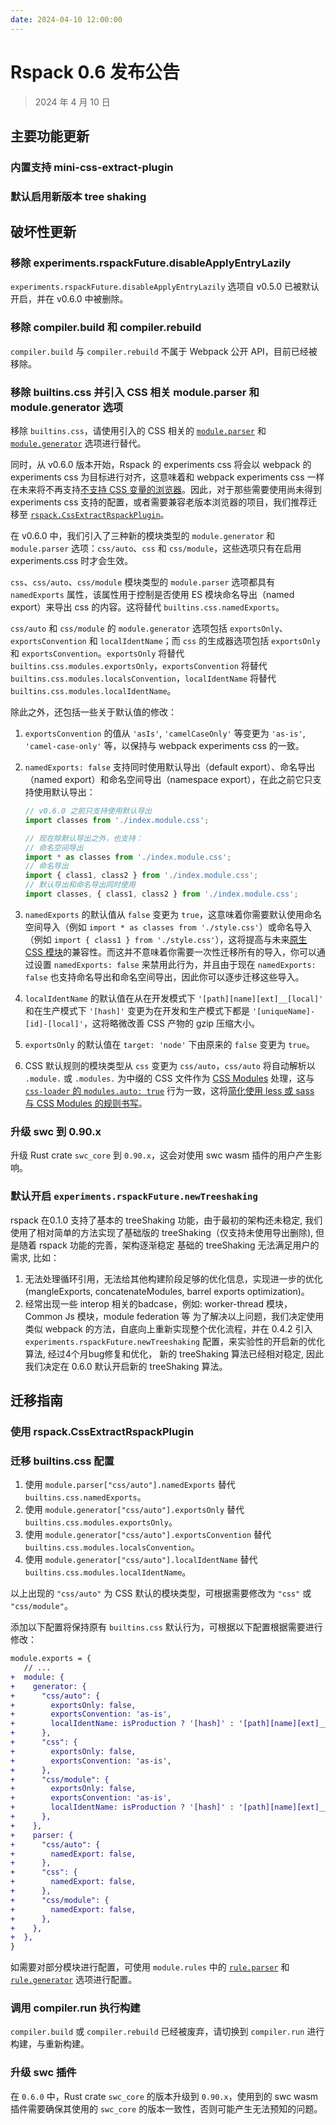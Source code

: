 ```yaml
---
date: 2024-04-10 12:00:00
---
```



# Rspack 0.6 发布公告

> 2024 年 4 月 10 日

## 主要功能更新

### 内置支持 mini-css-extract-plugin

### 默认启用新版本 tree shaking

## 破坏性更新

### 移除 experiments.rspackFuture.disableApplyEntryLazily

`experiments.rspackFuture.disableApplyEntryLazily` 选项自 v0.5.0 已被默认开启，并在 v0.6.0 中被删除。

### 移除 compiler.build 和 compiler.rebuild

`compiler.build` 与 `compiler.rebuild` 不属于 Webpack 公开 API，目前已经被移除。

### 移除 builtins.css 并引入 CSS 相关 module.parser 和 module.generator 选项

移除 `builtins.css`，请使用引入的 CSS 相关的 [`module.parser`](/config/module.html#moduleparsercssauto) 和 [`module.generator`](/config/module.html#modulegeneratorcssauto) 选项进行替代。

同时，从 v0.6.0 版本开始，Rspack 的 experiments css 将会以 webpack 的 experiments css 为目标进行对齐，这意味着和 webpack experiments css 一样在未来将不再支持[不支持 CSS 变量的浏览器](https://caniuse.com/css-variables)。因此，对于那些需要使用尚未得到 experiments css 支持的配置，或者需要兼容老版本浏览器的项目，我们推荐迁移至 [`rspack.CssExtractRspackPlugin`](/plugins/rspack/css-extract-rspack-plugin.html)。

在 v0.6.0 中，我们引入了三种新的模块类型的 `module.generator` 和 `module.parser` 选项：`css/auto`、`css` 和 `css/module`，这些选项只有在启用 experiments.css 时才会生效。

`css`、`css/auto`、`css/module` 模块类型的 `module.parser` 选项都具有 `namedExports` 属性，该属性用于控制是否使用 ES 模块命名导出（named export）来导出 css 的内容。这将替代 `builtins.css.namedExports`。

`css/auto` 和 `css/module` 的 `module.generator` 选项包括 `exportsOnly`、`exportsConvention` 和 `localIdentName`；而 `css` 的生成器选项包括 `exportsOnly` 和 `exportsConvention`。`exportsOnly` 将替代 `builtins.css.modules.exportsOnly`，`exportsConvention` 将替代 `builtins.css.modules.localsConvention`，`localIdentName` 将替代 `builtins.css.modules.localIdentName`。

除此之外，还包括一些关于默认值的修改：

1. `exportsConvention` 的值从 `'asIs'`, `'camelCaseOnly'` 等变更为 `'as-is'`, `'camel-case-only'` 等，以保持与 webpack experiments css 的一致。
2. `namedExports: false` 支持同时使用默认导出（default export）、命名导出（named export）和命名空间导出（namespace export），在此之前它只支持使用默认导出：

    ```js
    // v0.6.0 之前只支持使用默认导出
    import classes from './index.module.css';

    // 现在除默认导出之外，也支持：
    // 命名空间导出
    import * as classes from './index.module.css';
    // 命名导出
    import { class1, class2 } from './index.module.css';
    // 默认导出和命名导出同时使用
    import classes, { class1, class2 } from './index.module.css';    
    ```

3. `namedExports` 的默认值从 `false` 变更为 `true`，这意味着你需要默认使用命名空间导入（例如 `import * as classes from './style.css'`）或命名导入（例如 `import { class1 } from './style.css'`），这将提高与未来[原生 CSS 模块](https://web.dev/articles/css-module-scripts)的兼容性。而这并不意味着你需要一次性迁移所有的导入，你可以通过设置 `namedExports: false` 来禁用此行为，并且由于现在 `namedExports: false` 也支持命名导出和命名空间导出，因此你可以逐步迁移这些导入。
4. `localIdentName` 的默认值在从在开发模式下 `'[path][name][ext]__[local]'` 和在生产模式下 `'[hash]'` 变更为在开发和生产模式下都是 `'[uniqueName]-[id]-[local]'`，这将略微改善 CSS 产物的 gzip 压缩大小。
5. `exportsOnly` 的默认值在 `target: 'node'` 下由原来的 `false` 变更为 `true`。
6. CSS 默认规则的模块类型从 `css` 变更为 `css/auto`，`css/auto` 将自动解析以 `.module.` 或 `.modules.` 为中缀的 CSS 文件作为 [CSS Modules](https://github.com/css-modules/css-modules) 处理，这与 [`css-loader` 的 `modules.auto: true`](https://github.com/webpack-contrib/css-loader?tab=readme-ov-file#auto) 行为一致，这将[简化使用 less 或 sass 与 CSS Modules 的规则书写](https://github.com/webpack/webpack/issues/16572)。

### 升级 swc 到 0.90.x

升级 Rust crate `swc_core` 到 `0.90.x`，这会对使用 swc wasm 插件的用户产生影响。


### 默认开启 `experiments.rspackFuture.newTreeshaking`
rspack 在0.1.0 支持了基本的 treeShaking 功能，由于最初的架构还未稳定, 我们使用了相对简单的方法实现了基础版的 treeShaking（仅支持未使用导出删除), 但是随着 rspack 功能的完善，架构逐渐稳定
基础的 treeShaking 无法满足用户的需求, 比如： 
1. 无法处理循环引用，无法给其他构建阶段足够的优化信息，实现进一步的优化 (mangleExports, concatenateModules, barrel exports optimization)。
2. 经常出现一些 interop 相关的badcase，例如: worker-thread 模块，Common Js 模块，module federation 等
为了解决以上问题，我们决定使用类似 webpack 的方法，自底向上重新实现整个优化流程，并在 0.4.2 引入 `experiments.rspackFuture.newTreeshaking` 配置，来实验性的开启新的优化算法, 经过4个月bug修复和优化，
新的 treeShaking 算法已经相对稳定, 因此我们决定在 0.6.0 默认开启新的 treeShaking 算法。

## 迁移指南

### 使用 rspack.CssExtractRspackPlugin

### 迁移 builtins.css 配置

1. 使用 `module.parser["css/auto"].namedExports` 替代 `builtins.css.namedExports`。
2. 使用 `module.generator["css/auto"].exportsOnly` 替代 `builtins.css.modules.exportsOnly`。
2. 使用 `module.generator["css/auto"].exportsConvention` 替代 `builtins.css.modules.localsConvention`。
2. 使用 `module.generator["css/auto"].localIdentName` 替代 `builtins.css.modules.localIdentName`。

以上出现的 `"css/auto"` 为 CSS 默认的模块类型，可根据需要修改为 `"css"` 或 `"css/module"`。

添加以下配置将保持原有 `builtins.css` 默认行为，可根据以下配置根据需要进行修改：

```diff
module.exports = {
   // ...
+  module: {
+    generator: {
+      "css/auto": {
+        exportsOnly: false,
+        exportsConvention: 'as-is',
+        localIdentName: isProduction ? '[hash]' : '[path][name][ext]__[local]',
+      },
+      "css": {
+        exportsOnly: false,
+        exportsConvention: 'as-is',
+      },
+      "css/module": {
+        exportsOnly: false,
+        exportsConvention: 'as-is',
+        localIdentName: isProduction ? '[hash]' : '[path][name][ext]__[local]',
+      },
+    },
+    parser: {
+      "css/auto": {
+        namedExport: false,
+      },
+      "css": {
+        namedExport: false,
+      },
+      "css/module": {
+        namedExport: false,
+      },
+    },
+  },
}
```

如需要对部分模块进行配置，可使用 `module.rules` 中的 [`rule.parser`](/config/module.html#ruleparser) 和 [`rule.generator`](/config/module.html#rulegenerator) 选项进行配置。

### 调用 compiler.run 执行构建

`compiler.build` 或 `compiler.rebuild` 已经被废弃，请切换到 `compiler.run` 进行构建，与重新构建。

### 升级 swc 插件

在 `0.6.0` 中，Rust crate `swc_core` 的版本升级到 `0.90.x`，使用到的 swc wasm 插件需要确保其使用的 `swc_core` 的版本一致性，否则可能产生无法预知的问题。

